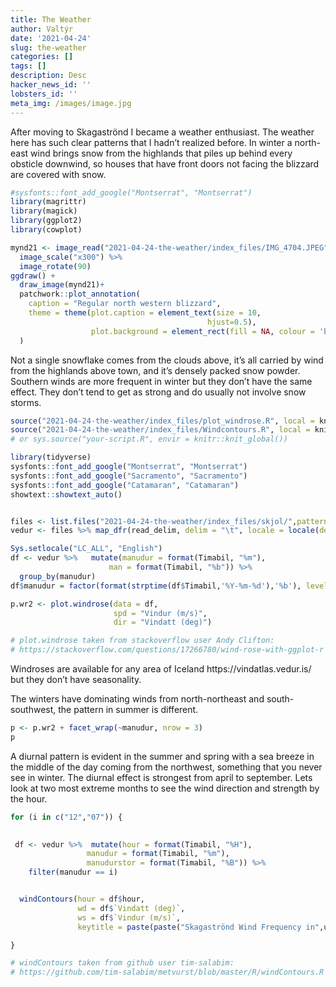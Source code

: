 ```yaml
---
title: The Weather
author: Valtýr
date: '2021-04-24'
slug: the-weather
categories: []
tags: []
description: Desc
hacker_news_id: ''
lobsters_id: ''
meta_img: /images/image.jpg
---
```


After moving to Skagaströnd I became a weather enthusiast. The weather here has such clear patterns that I hadn't realized before. In winter a north-east wind brings snow from the highlands that piles up behind every obsticle downwind, so houses that have front doors not facing the blizzard are covered with snow.

```r
#sysfonts::font_add_google("Montserrat", "Montserrat")
library(magrittr)
library(magick)
library(ggplot2)
library(cowplot)

mynd21 <- image_read("2021-04-24-the-weather/index_files/IMG_4704.JPEG") %>% 
  image_scale("x300") %>% 
  image_rotate(90)
ggdraw() +
  draw_image(mynd21)+
  patchwork::plot_annotation(
    caption = "Regular north western blizzard",
    theme = theme(plot.caption = element_text(size = 10,
                                            hjust=0.5),
                  plot.background = element_rect(fill = NA, colour = 'black', size = 3))
  )
```

Not a single snowflake comes from the clouds above, it's all carried by wind from the highlands above town, and it's densely packed snow powder. Southern winds are more frequent in winter but they don't have the same effect. They don't tend to get as strong and do usually not involve snow storms. 

```r
source("2021-04-24-the-weather/index_files/plot_windrose.R", local = knitr::knit_global())
source("2021-04-24-the-weather/index_files/Windcontours.R", local = knitr::knit_global())
# or sys.source("your-script.R", envir = knitr::knit_global())

library(tidyverse)
sysfonts::font_add_google("Montserrat", "Montserrat")
sysfonts::font_add_google("Sacramento", "Sacramento")
sysfonts::font_add_google("Catamaran", "Catamaran")
showtext::showtext_auto()


files <- list.files("2021-04-24-the-weather/index_files/skjol/",pattern="*.txt",full.names = T)
vedur <- files %>% map_dfr(read_delim, delim = "\t", locale = locale(decimal_mark = ","), trim_ws = TRUE, col_types = cols(`Timabil` = col_datetime(format = "%H:%M %d.%m.%Y")))
```

```r
Sys.setlocale("LC_ALL", "English")
df <- vedur %>%   mutate(manudur = format(Timabil, "%m"),
                      man = format(Timabil, "%b")) %>%
  group_by(manudur)
df$manudur = factor(format(strptime(df$Timabil,'%Y-%m-%d'),'%b'), levels=format(ISOdate(2000, 1:12, 1), "%b"), ordered=TRUE)

p.wr2 <- plot.windrose(data = df, 
                       spd = "Vindur (m/s)",
                       dir = "Vindatt (deg)")

# plot.windrose taken from stackoverflow user Andy Clifton:
# https://stackoverflow.com/questions/17266780/wind-rose-with-ggplot-r
```

Windroses are available for any area of Iceland https://vindatlas.vedur.is/ but they don't have seasonality. 


The winters have dominating winds from north-northeast and south-southwest, the pattern in summer is different.

```r
p <- p.wr2 + facet_wrap(~manudur, nrow = 3)
p
```

A diurnal pattern is evident in the summer and spring with a sea breeze in the middle of the day coming from the northwest, something that you never see in winter. The diurnal effect is strongest from april to september. Lets look at two most extreme months to see the wind direction and strength by the hour.

```r


for (i in c("12","07")) {
  

 df <- vedur %>%  mutate(hour = format(Timabil, "%H"),
                 manudur = format(Timabil, "%m"),
                 manudurstor = format(Timabil, "%B")) %>% 
    filter(manudur == i)


  windContours(hour = df$hour,
               wd = df$`Vindatt (deg)`,
               ws = df$`Vindur (m/s)`,
               keytitle = paste(paste("Skagaströnd Wind Frequency in",unique(df$manudurstor),sep = " "),'[%] 2011-2020', sep = ' ' ))

}

# windContours taken from github user tim-salabim:
# https://github.com/tim-salabim/metvurst/blob/master/R/windContours.R
```
